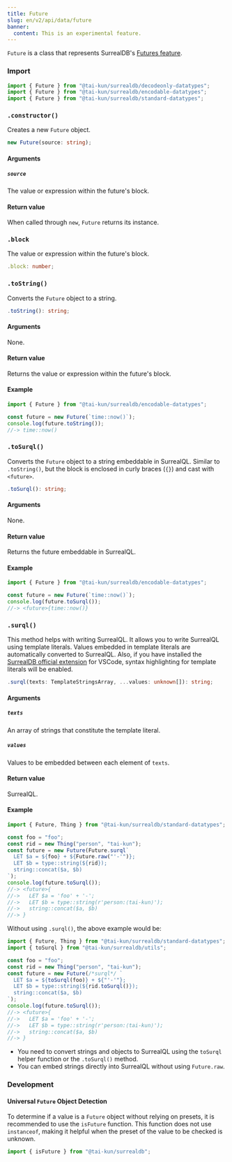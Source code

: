 ```yaml
---
title: Future
slug: en/v2/api/data/future
banner:
  content: This is an experimental feature.
---
```



`Future` is a class that represents SurrealDB's [Futures feature](https://surrealdb.com/docs/surrealql/datamodel/futures).

### Import

```ts
import { Future } from "@tai-kun/surrealdb/decodeonly-datatypes";
import { Future } from "@tai-kun/surrealdb/encodable-datatypes";
import { Future } from "@tai-kun/surrealdb/standard-datatypes";
```

### `.constructor()`

Creates a new `Future` object.

```ts
new Future(source: string);
```

#### Arguments

##### `source`

The value or expression within the future's block.

#### Return value

When called through `new`, `Future` returns its instance.

### `.block` <Badge variant="instance" /><Badge variant="property" /><Badge variant="decodeonly" />

The value or expression within the future's block.

```ts
.block: number;
```

### `.toString()` <Badge variant="instance" /><Badge variant="method" /><Badge variant="encodable" />

Converts the `Future` object to a string.

```ts
.toString(): string;
```

#### Arguments

None.

#### Return value

Returns the value or expression within the future's block.

#### Example

```ts
import { Future } from "@tai-kun/surrealdb/encodable-datatypes";

const future = new Future(`time::now()`);
console.log(future.toString());
//-> time::now()
```

### `.toSurql()` <Badge variant="instance" /><Badge variant="method" /><Badge variant="encodable" />

Converts the `Future` object to a string embeddable in SurrealQL. Similar to `.toString()`, but the block is enclosed in curly braces (`{}`) and cast with `<future>`.

```ts
.toSurql(): string;
```

#### Arguments

None.

#### Return value

Returns the future embeddable in SurrealQL.

#### Example

```ts
import { Future } from "@tai-kun/surrealdb/encodable-datatypes";

const future = new Future(`time::now()`);
console.log(future.toSurql());
//-> <future>{time::now()}
```

### `.surql()` <Badge variant="static" /><Badge variant="method" /><Badge variant="standard" />

This method helps with writing SurrealQL. It allows you to write SurrealQL using template literals. Values embedded in template literals are automatically converted to SurrealQL. Also, if you have installed the [SurrealDB official extension](https://marketplace.visualstudio.com/items?itemName=surrealdb.surrealql) for VSCode, syntax highlighting for template literals will be enabled.

```ts
.surql(texts: TemplateStringsArray, ...values: unknown[]): string;
```

#### Arguments

##### `texts`

An array of strings that constitute the template literal.

##### `values`

Values to be embedded between each element of `texts`.

#### Return value

SurrealQL.

#### Example

```ts
import { Future, Thing } from "@tai-kun/surrealdb/standard-datatypes";

const foo = "foo";
const rid = new Thing("person", "tai-kun");
const future = new Future(Future.surql`
  LET $a = ${foo} + ${Future.raw("'-'")};
  LET $b = type::string(${rid});
  string::concat($a, $b)
`);
console.log(future.toSurql());
//-> <future>{
//->   LET $a = 'foo' + '-';
//->   LET $b = type::string(r'person:⟨tai-kun⟩');
//->   string::concat($a, $b)
//-> }
```

Without using `.surql()`, the above example would be:

```ts
import { Future, Thing } from "@tai-kun/surrealdb/standard-datatypes";
import { toSurql } from "@tai-kun/surrealdb/utils";

const foo = "foo";
const rid = new Thing("person", "tai-kun");
const future = new Future(/*surql*/ `
  LET $a = ${toSurql(foo)} + ${"'-'"};
  LET $b = type::string(${rid.toSurql()});
  string::concat($a, $b)
`);
console.log(future.toSurql());
//-> <future>{
//->   LET $a = 'foo' + '-';
//->   LET $b = type::string(r'person:⟨tai-kun⟩');
//->   string::concat($a, $b)
//-> }
```

- You need to convert strings and objects to SurrealQL using the `toSurql` helper function or the `.toSurql()` method.
- You can embed strings directly into SurrealQL without using `Future.raw`.

### Development

#### Universal `Future` Object Detection

To determine if a value is a `Future` object without relying on presets, it is recommended to use the `isFuture` function. This function does not use `instanceof`, making it helpful when the preset of the value to be checked is unknown.

```ts
import { isFuture } from "@tai-kun/surrealdb";
```
